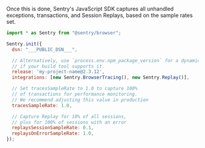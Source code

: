 Once this is done, Sentry's JavaScript SDK captures all unhandled exceptions, transactions, and Session Replays, based on the sample rates set.

```javascript
import * as Sentry from "@sentry/browser";

Sentry.init({
  dsn: "___PUBLIC_DSN___",

  // Alternatively, use `process.env.npm_package_version` for a dynamic release version
  // if your build tool supports it.
  release: 'my-project-name@2.3.12',
  integrations: [new Sentry.BrowserTracing(), new Sentry.Replay()],

  // Set tracesSampleRate to 1.0 to capture 100%
  // of transactions for performance monitoring.
  // We recommend adjusting this value in production
  tracesSampleRate: 1.0,

  // Capture Replay for 10% of all sessions,
  // plus for 100% of sessions with an error
  replaysSessionSampleRate: 0.1,
  replaysOnErrorSampleRate: 1.0,
});
```

